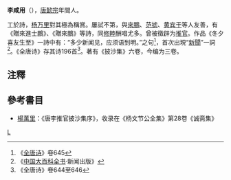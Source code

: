 '''李咸用'''（{{bd|?||?||}}），[[唐懿宗|唐懿宗]]年間人。

工於詩，[[楊萬里_(南宋)|杨万里]]對其極為稱賞。屢試不第，與[[來鵬|來鵬]]、[[范摅|范摅]]、[[黄宾于|黄宾于]]等人友善，有《贈來進士鵬》、《贈來鵬》等詩，同[[修睦|修睦]]酬唱尤多。曾被徵辟为[[推官|推官]]。作品《冬夕喜友生至》一詩中有：“多少新闻见，应须语到明。”之句<ref>《[[全唐诗|全唐诗]]》卷645</ref>，首次出現“[[新聞|新聞]]”一詞<ref>《[[中国大百科全书|中国大百科全书]]·新闻出版》</ref>。《全唐诗》存其诗196首<ref>《全唐诗》卷644至646</ref>。著有《披沙集》六卷，今编为三卷。

==注釋==
<references/>

==參考書目==
* [[楊萬里|楊萬里]]：《唐李推官披沙集序》，收录在《杨文节公全集》第28卷《诚斋集》
{{Authority control}}
[[Category:唐朝詩人|L]]